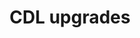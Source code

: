 ---
title: 'CDL upgrades'
description: 'Description of your new file.'
icon: 'arrow-up-from-arc'
---